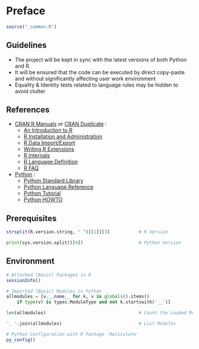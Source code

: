 # Preface {#preface .unnumbered}

```r
source("_common.R")
```

## Guidelines

- The project will be kept in sync with the latest versions of both Python and R. 
- It will be ensured that the code can be executed by direct copy-paste and without significantly affecting user work environment
- Equality & Identity tests related to language rules may be hidden to avoid clutter

## References

- [CRAN R Manuals](https://cran.r-project.org/doc/manuals/) or [CRAN Duplicate](https://cran.r-project.org/manuals.html) :
  - [An Introduction to R](https://cran.r-project.org/doc/manuals/R-intro.html)
  - [R Installation and Administration](https://cran.r-project.org/doc/manuals/R-admin.html)
  - [R Data Import/Export](https://cran.r-project.org/doc/manuals/R-data.html)
  - [Writing R Extensions](https://cran.r-project.org/doc/manuals/R-exts.html)
  - [R Internals](https://cran.r-project.org/doc/manuals/R-ints.html)
  - [R Language Definition](https://cran.r-project.org/doc/manuals/R-lang.html)
  - [R FAQ](https://cran.r-project.org/doc/manuals/R-FAQ.html)

- [Python](https://docs.python.org/3/index.html) :
  - [Python Standard Library](https://docs.python.org/3/library/index.html)
  - [Python Language Reference](https://docs.python.org/3/reference/index.html)
  - [Python Tutorial](https://docs.python.org/3/tutorial/index.html)
  - [Python HOWTO](https://docs.python.org/3/howto/index.html)


## Prerequisites

```r
strsplit(R.version.string, " ")[[1]][3]           # R Version
```

```python
print(sys.version.split()[0])                     # Python Version

```

## Environment

```r
# Attached (Basic) Packages in R 
sessionInfo()
```

```python
# Imported (Basic) Modules in Python 
allmodules = [v.__name__ for k, v in globals().items() 
    if type(v) is types.ModuleType and not k.startswith('__')]

len(allmodules)                                   # Count the Loaded Modules

", ".join(allmodules)                             # List Modules

```

```r
# Python Configuration with R Package 'Reticulate'
py_config()
```

